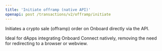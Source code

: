 ```yaml
---
title: 'Initiate offramp (native API)'
openapi: post /transactions/v2/offramp/initiate
---
```


Initiates a crypto sale (offramp) order on Onboard directly via the API.

Ideal for dApps integrating Onboard Connect natively, removing the need for redirecting to a browser or webview.